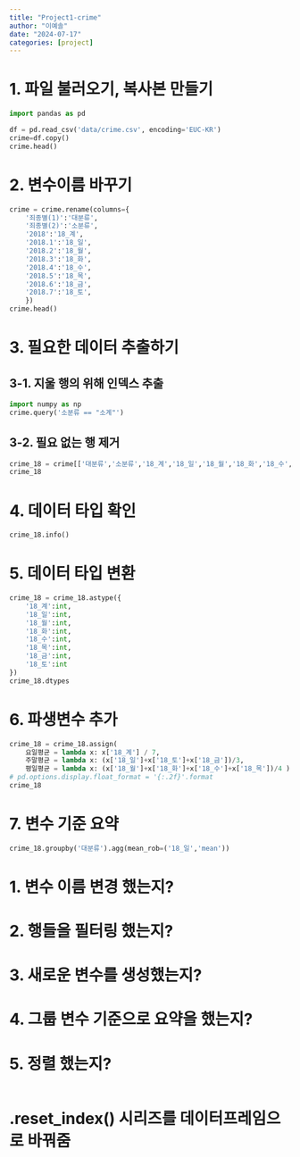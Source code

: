 ```yaml
---
title: "Project1-crime"
author: "이예솔"
date: "2024-07-17"
categories: [project]
---
```


# 1. 파일 불러오기, 복사본 만들기
```python
import pandas as pd

df = pd.read_csv('data/crime.csv', encoding='EUC-KR')
crime=df.copy()
crime.head()
```
# 2. 변수이름 바꾸기
```python
crime = crime.rename(columns={
    '죄종별(1)':'대분류',
    '죄종별(2)':'소분류',
    '2018':'18_계',
    '2018.1':'18_일',
    '2018.2':'18_월',
    '2018.3':'18_화',
    '2018.4':'18_수',
    '2018.5':'18_목',
    '2018.6':'18_금',
    '2018.7':'18_토',
    })
crime.head()
```
# 3. 필요한 데이터 추출하기
## 3-1. 지울 행의 위해 인덱스 추출
```python
import numpy as np
crime.query('소분류 == "소계"')
```
## 3-2. 필요 없는 행 제거
```python
 
crime_18 = crime[['대분류','소분류','18_계','18_일','18_월','18_화','18_수','18_목','18_금','18_토']].drop([0,1,10,19])
crime_18
```
# 4. 데이터 타입 확인
```python
crime_18.info()
```

# 5. 데이터 타입 변환
```python
crime_18 = crime_18.astype({
    '18_계':int,
    '18_일':int,
    '18_월':int,
    '18_화':int,
    '18_수':int,
    '18_목':int,
    '18_금':int,
    '18_토':int
})
crime_18.dtypes
```
# 6. 파생변수 추가
```python
crime_18 = crime_18.assign(
    요일평균 = lambda x: x['18_계'] / 7,
    주말평균 = lambda x: (x['18_일']+x['18_토']+x['18_금'])/3,
    평일평균 = lambda x: (x['18_월']+x['18_화']+x['18_수']+x['18_목'])/4 )
# pd.options.display.float_format = '{:.2f}'.format
crime_18
```
# 7. 변수 기준 요약
```python
crime_18.groupby('대분류').agg(mean_rob=('18_일','mean'))

```


# 1. 변수 이름 변경 했는지?
# 2. 행들을 필터링 했는지?
# 3. 새로운 변수를 생성했는지?
# 4. 그룹 변수 기준으로 요약을 했는지?
# 5. 정렬 했는지?
```python

```

# .reset_index() 시리즈를 데이터프레임으로 바꿔줌

